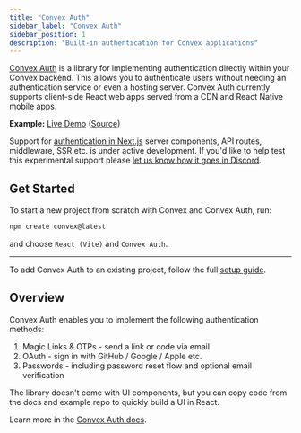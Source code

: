 ```yaml
---
title: "Convex Auth"
sidebar_label: "Convex Auth"
sidebar_position: 1
description: "Built-in authentication for Convex applications"
---
```


[Convex Auth](https://labs.convex.dev/auth) is a library for implementing
authentication directly within your Convex backend. This allows you to
authenticate users without needing an authentication service or even a hosting
server. Convex Auth currently supports client-side React web apps served from a
CDN and React Native mobile apps.

**Example:** [Live Demo](https://labs.convex.dev/auth-example)
([Source](https://github.com/get-convex/convex-auth-example))

<BetaAdmonition feature="Convex Auth" verb="is" />

Support for
[authentication in Next.js](https://labs.convex.dev/auth/authz/nextjs) server
components, API routes, middleware, SSR etc. is under active development. If
you'd like to help test this experimental support please
[let us know how it goes in Discord](https://convex.dev/community).

## Get Started

To start a new project from scratch with Convex and Convex Auth, run:

```sh
npm create convex@latest
```

and choose `React (Vite)` and `Convex Auth`.

---

To add Convex Auth to an existing project, follow the full
[setup guide](https://labs.convex.dev/auth/setup).

## Overview

Convex Auth enables you to implement the following authentication methods:

1. Magic Links & OTPs - send a link or code via email
2. OAuth - sign in with GitHub / Google / Apple etc.
3. Passwords - including password reset flow and optional email verification

The library doesn't come with UI components, but you can copy code from the docs
and example repo to quickly build a UI in React.

Learn more in the [Convex Auth docs](https://labs.convex.dev/auth).
